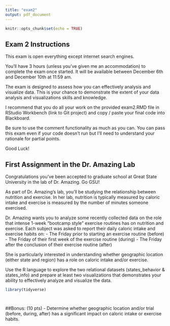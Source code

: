 ```yaml
---
title: "exam2"
output: pdf_document
---
```


```r
knitr::opts_chunk$set(echo = TRUE)
```

## Exam 2 Instructions

This exam is open everything except internet search engines. 

You’ll have 3 hours (unless you’ve given me an accommodation) to complete the exam once started. It will be available between December 6th and December 10th at 11:59 am. 

The exam is designed to assess how you can effectively analysis and visualize data. This is your chance to demonstrate the extent of your data analysis and visualizations skills and knowledge.

I recommend that you do all your work on the provided exam2.RMD file in RStudio Workbench (link to Git project) and copy / paste your final code into Blackboard. 

Be sure to use the comment functionality as much as you can. You can pass this exam even if your code doesn’t run but I’ll need to understand your rationale for partial points. 

Good Luck!

## First Assignment in the Dr. Amazing Lab

Congratulations you’ve been accepted to graduate school at Great State University in the lab of Dr. Amazing. Go GSU!

As part of Dr. Amazing’s lab, you’ll be studying the relationship between nutrition and exercise. In her lab, nutrition is typically measured by caloric intake and exercise is measured by the number of minutes someone exercised. 

Dr. Amazing wants you to analyze some recently collected data on the role that intense 1-week “bootcamp style” exercise routines has on nutrition and exercise. Each subject was asked to report their daily caloric intake and exercise habits on:
- The Friday prior to starting an exercise routine (before)
- The Friday of their first week of the exercise routine (during)
- The Friday after the conclusion of their exercise routine (after)

She is particularly interested in understanding whether geographic location (either state and region) has a role on caloric intake and/or exercise. 

Use the R language to explore the two relational datasets (states_behavior & states_info) and prepare at least two visualizations that demonstrates your ability to effectively analyze and visualize the data. 

```r
library(tidyverse)

```

```r


```

```r


```

##Bonus: (10 pts) - Determine whether geographic location and/or trial (before, during, after) has a significant impact on caloric intake or exercise habits. 

```r


```